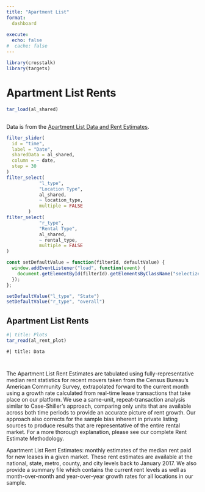 ```yaml
---
title: "Apartment List"
format: 
  dashboard
    
execute:
  echo: false
#  cache: false
---
```


```r
library(crosstalk)
library(targets)

```

# Apartment List Rents

```r
tar_load(al_shared)


```

##  {.sidebar}

Data is from the [Apartment List Data and Rent Estimates](https://www.apartmentlist.com/research/category/data-rent-estimates).

```r

filter_slider(
  id = "time",
  label = "Date",
  sharedData = al_shared,
  column = ~ date,
  step = 30
)
filter_select(
            "l_type",
            "Location Type",
            al_shared,
            ~ location_type,
            multiple = FALSE
        )
filter_select(
            "r_type",
            "Rental Type",
            al_shared,
            ~ rental_type,
            multiple = FALSE
)

```

```js

const setDefaultValue = function(filterId, defaultValue) {
  window.addEventListener("load", function(event) { 
    document.getElementById(filterId).getElementsByClassName("selectized")[0].selectize.setValue(defaultValue, false);
  });
};

setDefaultValue("l_type", "State")
setDefaultValue("r_type", "overall")

```

## Apartment List Rents {.tabset}

```r
#| title: Plots
tar_read(al_rent_plot)


```

```ar
#| title: Data



```

::: {.card title="Methodology"}
The Apartment List Rent Estimates are tabulated using fully-representative median rent statistics for recent movers taken from the Census Bureau’s American Community Survey, extrapolated forward to the current month using a growth rate calculated from real-time lease transactions that take place on our platform. We use a same-unit, repeat-transaction analysis similar to Case-Shiller’s approach, comparing only units that are available across both time periods to provide an accurate picture of rent growth. Our approach also corrects for the sample bias inherent in private listing sources to produce results that are representative of the entire rental market. For a more thorough explanation, please see our complete Rent Estimate Methodology.
:::

::: {.card title="Description"}
Apartment List Rent Estimates: monthly estimates of the median rent paid for new leases in a given market. These rent estimates are available at the national, state, metro, county, and city levels back to January 2017. We also provide a summary file which contains the current rent levels as well as month-over-month and year-over-year growth rates for all locations in our sample.
:::
